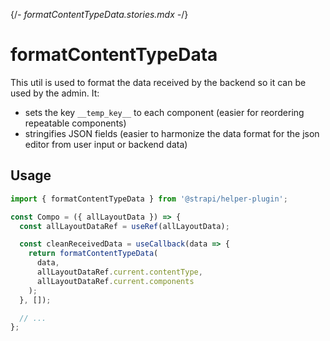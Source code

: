 {/*- formatContentTypeData.stories.mdx -*/}


<Meta title="utils/formatContentTypeData" />

# formatContentTypeData

This util is used to format the data received by the backend so it can be used by the admin.
It:
- sets the key `__temp_key__` to each component (easier for reordering repeatable components)
- stringifies JSON fields (easier to harmonize the data format for the json editor from user input or backend data)

## Usage

```js
import { formatContentTypeData } from '@strapi/helper-plugin';

const Compo = ({ allLayoutData }) => {
  const allLayoutDataRef = useRef(allLayoutData);

  const cleanReceivedData = useCallback(data => {
    return formatContentTypeData(
      data,
      allLayoutDataRef.current.contentType,
      allLayoutDataRef.current.components
    );
  }, []);

  // ...
};
```
